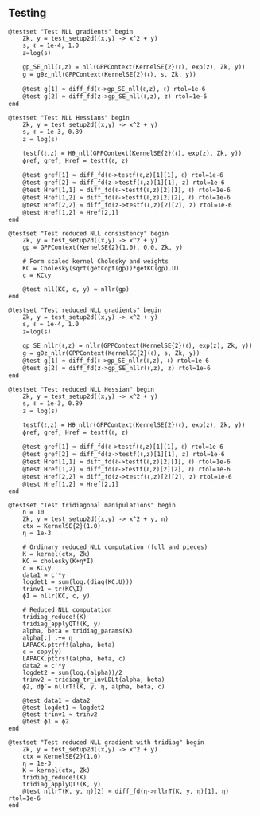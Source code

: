 ## Testing

```.julia
@testset "Test NLL gradients" begin
    Zk, y = test_setup2d((x,y) -> x^2 + y)
    s, ℓ = 1e-4, 1.0
    z=log(s)

    gp_SE_nll(ℓ,z) = nll(GPPContext(KernelSE{2}(ℓ), exp(z), Zk, y))
    g = gθz_nll(GPPContext(KernelSE{2}(ℓ), s, Zk, y))

    @test g[1] ≈ diff_fd(ℓ->gp_SE_nll(ℓ,z), ℓ) rtol=1e-6
    @test g[2] ≈ diff_fd(z->gp_SE_nll(ℓ,z), z) rtol=1e-6
end

@testset "Test NLL Hessians" begin
    Zk, y = test_setup2d((x,y) -> x^2 + y)
    s, ℓ = 1e-3, 0.89
    z = log(s)

    testf(ℓ,z) = Hθ_nll(GPPContext(KernelSE{2}(ℓ), exp(z), Zk, y))
    ϕref, gref, Href = testf(ℓ, z)

    @test gref[1] ≈ diff_fd(ℓ->testf(ℓ,z)[1][1], ℓ) rtol=1e-6
    @test gref[2] ≈ diff_fd(z->testf(ℓ,z)[1][1], z) rtol=1e-6
    @test Href[1,1] ≈ diff_fd(ℓ->testf(ℓ,z)[2][1], ℓ) rtol=1e-6
    @test Href[1,2] ≈ diff_fd(ℓ->testf(ℓ,z)[2][2], ℓ) rtol=1e-6
    @test Href[2,2] ≈ diff_fd(z->testf(ℓ,z)[2][2], z) rtol=1e-6
    @test Href[1,2] ≈ Href[2,1]
end

@testset "Test reduced NLL consistency" begin
    Zk, y = test_setup2d((x,y) -> x^2 + y)
    gp = GPPContext(KernelSE{2}(1.0), 0.0, Zk, y)

    # Form scaled kernel Cholesky and weights
    KC = Cholesky(sqrt(getCopt(gp))*getKC(gp).U)
    c = KC\y

    @test nll(KC, c, y) ≈ nllr(gp)
end

@testset "Test reduced NLL gradients" begin
    Zk, y = test_setup2d((x,y) -> x^2 + y)
    s, ℓ = 1e-4, 1.0
    z=log(s)

    gp_SE_nllr(ℓ,z) = nllr(GPPContext(KernelSE{2}(ℓ), exp(z), Zk, y))
    g = gθz_nllr(GPPContext(KernelSE{2}(ℓ), s, Zk, y))
    @test g[1] ≈ diff_fd(ℓ->gp_SE_nllr(ℓ,z), ℓ) rtol=1e-6
    @test g[2] ≈ diff_fd(z->gp_SE_nllr(ℓ,z), z) rtol=1e-6
end

@testset "Test reduced NLL Hessian" begin
    Zk, y = test_setup2d((x,y) -> x^2 + y)
    s, ℓ = 1e-3, 0.89
    z = log(s)

    testf(ℓ,z) = Hθ_nllr(GPPContext(KernelSE{2}(ℓ), exp(z), Zk, y))
    ϕref, gref, Href = testf(ℓ, z)

    @test gref[1] ≈ diff_fd(ℓ->testf(ℓ,z)[1][1], ℓ) rtol=1e-6
    @test gref[2] ≈ diff_fd(z->testf(ℓ,z)[1][1], z) rtol=1e-6
    @test Href[1,1] ≈ diff_fd(ℓ->testf(ℓ,z)[2][1], ℓ) rtol=1e-6
    @test Href[1,2] ≈ diff_fd(ℓ->testf(ℓ,z)[2][2], ℓ) rtol=1e-6
    @test Href[2,2] ≈ diff_fd(z->testf(ℓ,z)[2][2], z) rtol=1e-6
    @test Href[1,2] ≈ Href[2,1]
end

@testset "Test tridiagonal manipulations" begin
    n = 10
    Zk, y = test_setup2d((x,y) -> x^2 + y, n)
    ctx = KernelSE{2}(1.0)
    η = 1e-3

    # Ordinary reduced NLL computation (full and pieces)
    K = kernel(ctx, Zk)
    KC = cholesky(K+η*I)
    c = KC\y
    data1 = c'*y
    logdet1 = sum(log.(diag(KC.U)))
    trinv1 = tr(KC\I)
    ϕ̄1 = nllr(KC, c, y)

    # Reduced NLL computation
    tridiag_reduce!(K)
    tridiag_applyQT!(K, y)
    alpha, beta = tridiag_params(K)
    alpha[:] .+= η
    LAPACK.pttrf!(alpha, beta)
    c = copy(y)
    LAPACK.pttrs!(alpha, beta, c)
    data2 = c'*y
    logdet2 = sum(log.(alpha))/2
    trinv2 = tridiag_tr_invLDLt(alpha, beta)
    ϕ̄2, dϕ̄ = nllrT!(K, y, η, alpha, beta, c)

    @test data1 ≈ data2
    @test logdet1 ≈ logdet2
    @test trinv1 ≈ trinv2
    @test ϕ̄1 ≈ ϕ̄2
end

@testset "Test reduced NLL gradient with tridiag" begin
    Zk, y = test_setup2d((x,y) -> x^2 + y)
    ctx = KernelSE{2}(1.0)
    η = 1e-3
    K = kernel(ctx, Zk)
    tridiag_reduce!(K)
    tridiag_applyQT!(K, y)
    @test nllrT(K, y, η)[2] ≈ diff_fd(η->nllrT(K, y, η)[1], η) rtol=1e-6
end
```


